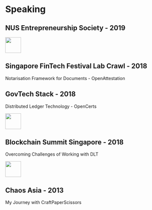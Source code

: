 
Speaking
===

## NUS Entrepreneurship Society - 2019
<Image
  width="50"
  src="/static/blog/2019/2/nes-the-blockchain-revolution.jpg"
  cite="NUS Entrepreneurship Society"
  citeSrc="https://www.nes.org.sg/"
/>

## Singapore FinTech Festival Lab Crawl - 2018
Notarisation Framework for Documents - OpenAttestation

## GovTech Stack - 2018
Distributed Ledger Technology - OpenCerts

<Image
  width="50"
  src="/static/images/about/speaking/govtech-stack-2018.jpg"
/>


## Blockchain Summit Singapore - 2018
Overcoming Challenges of Working with DLT

<Image
  width="50"
  src="/static/images/about/speaking/blockchain-summit-singapore.jpg"
/>

## Chaos Asia - 2013

My Journey with CraftPaperScissors

